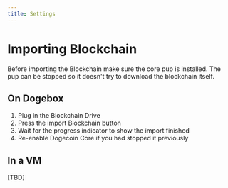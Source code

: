 ```yaml
---
title: Settings
---
```


# Importing Blockchain

Before importing the Blockchain make sure the core pup is installed.
The pup can be stopped so it doesn't try to download the blockchain itself.

## On Dogebox

 1. Plug in the Blockchain Drive
 2. Press the import Blockchain button
 3. Wait for the progress indicator to show the import finished
 4. Re-enable Dogecoin Core if you had stopped it previously

## In a VM

[TBD]
